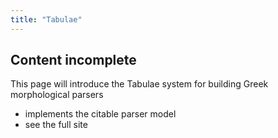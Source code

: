 ```yaml
---
title: "Tabulae"
---
```




:::{.callout-caution}
## Content incomplete

This page will introduce the Tabulae system for building Greek morphological parsers
:::


- implements the citable parser model
- see the full site